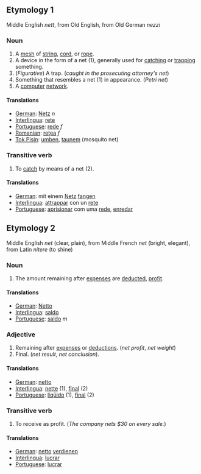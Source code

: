 ==Etymology 1==

Middle English ''nett'', from Old English, from Old German ''nezzi''

===Noun===

# A [[mesh]] of [[string]], [[cord]], or [[rope]].
# A device in the form of a net (1), generally used for [[catch]]ing or [[trap]]ping something.
# (''Figurative'') A trap.  (''caught in the prosecuting attorney's net'')
# Something that resembles a net (1) in appearance. (''Petri net'')
# A [[computer]] [[network]].

====Translations====

*[[German]]: [[Netz]] ''n''
*[[Interlingua]]: [[rete]]
*[[Portuguese]]: [[rede]] ''f''
*[[Romanian]]: [[reţea]] ''f''
*[[Tok Pisin]]: [[umben]], [[taunem]] (mosquito net)

===Transitive verb===

# To [[catch]] by means of a net (2).

====Translations====

*[[German]]: mit einem [[Netz]] [[fangen]]
*[[Interlingua]]: [[attrappar]] con un [[rete]]
*[[Portuguese]]: [[aprisionar]] com uma [[rede]], [[enredar]]

==Etymology 2==

Middle English ''net'' (clear, plain), from Middle French ''net'' (bright, elegant), from Latin ''nitere'' (to shine)

===Noun===

# The amount remaining after [[expense]]s are [[deduct]]ed, [[profit]].


====Translations====

*[[German]]: [[Netto]]
*[[Interlingua]]: [[saldo]]
*[[Portuguese]]: [[saldo]] ''m''

===Adjective===

# Remaining after [[expense]]s or [[deductions]]. (''net profit'', ''net weight'')
# Final. (''net result'', ''net conclusion'').

====Translations====

*[[German]]: [[netto]]
*[[Interlingua]]: [[nette]] (1), [[final]] (2)
*[[Portuguese]]: [[líqüido]] (1), [[final]] (2)

===Transitive verb===

# To receive as profit. (''The company nets $30 on every sale.'')

====Translations====

*[[German]]: [[netto]] [[verdienen]]
*[[Interlingua]]: [[lucrar]]
*[[Portuguese]]: [[lucrar]]